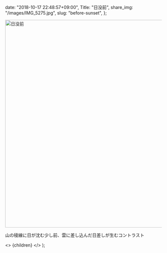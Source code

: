 
  date: "2018-10-17 22:48:57+09:00",
  Title: "日没前",
  share_img: "/images/IMG_5275.jpg",
  slug: "before-sunset",
};

<img src="/Users/dream_exp/Desktop/Projects/ikyoukoujitsu/ikyoukoujitsu-v2/public/images/IMG_5275.jpg" alt="日没前" width="1000" height="667" />

山の稜線に日が沈む少し前、雲に差し込んだ日差しが生むコントラスト

  <>
    <Head>
      <title>{meta.Title} | 異郷好実</title>
    </Head>
    <PostLayout meta={meta}>{children}</PostLayout>
  </>
);
